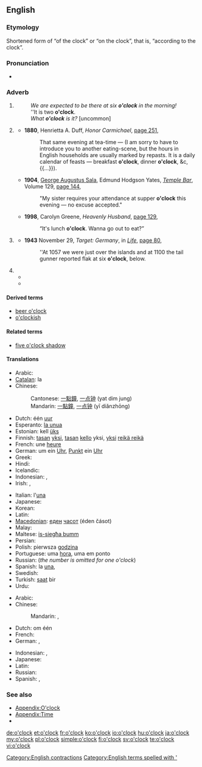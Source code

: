 ==English==

===Etymology===
Shortened form of “of the clock” or “on the clock”, that is, “according to the clock”.

===Pronunciation===
* {{audio|en-us-o'clock.ogg|Audio (US)}}

===Adverb===
{{en-adv|pos=[[o']][[clock]]|-}}

# {{context|modifying a numeral, one to twelve}} {{non-gloss definition|In conjunction with a numeral, indicates the [[time]] within a twelve hour period ([[midnight]] to [[noon]] or noon to midnight), specifically the time when the hour hand of a clock points precisely to the symbol or marking corresponding to the designated numeral.}}
#: ''We are expected to be there at six '''o'clock''' in the morning!''
#: ''It is two '''o'clock'''.
#: ''What '''o'clock''' is it?'' [uncommon]
# {{context|jocular}} {{non-gloss definition|In conjunction with a term representing an action or event that occurs daily, indicates the time that action or event occurs, or first occurs.}}
#* '''1880''', Henrietta A. Duff, ''Honor Carmichael'', [http://books.google.com/books?id=ivMBAAAAQAAJ&q=%22dinner+o%27clock%22&dq=%22dinner+o%27clock%22&hl=en&ei=R_cqTsPtNorsrQfb74WyDQ&sa=X&oi=book_result&ct=result&resnum=7&ved=0CEkQ6AEwBg page 251],
#*: That same evening at tea-time — (I am sorry to have to introduce you to another eating-scene, but the hours in English households are usually marked by repasts. It is a daily calendar of feasts — breakfast '''o'clock''', dinner '''o'clock''', &c, {{...}}).
#* '''1904''', [[w:George Augustus Sala|George Augustus Sala]], Edmund Hodgson Yates, ''[[w:Temple Bar (magazine)|Temple Bar]]'', Volume 129, [http://books.google.com/books?id=OU83AAAAMAAJ&q=%22supper+o%27clock%22&dq=%22supper+o%27clock%22&hl=en&ei=hvEqTu3eOcHsrAf4w_mxDQ&sa=X&oi=book_result&ct=result&resnum=5&ved=0CDoQ6AEwBA page 144],
#*: "My sister requires your attendance at supper '''o'clock''' this evening — no excuse accepted."
#* '''1998''', Carolyn Greene, ''Heavenly Husband'', [http://books.google.com/books?id=ovdrZZmRa_wC&q=%22lunch|luncheon+o%27clock%22&dq=%22lunch|luncheon+o%27clock%22&hl=en&ei=0PUqTuaZIc3JrAfZ3bSyDQ&sa=X&oi=book_result&ct=result&resnum=6&ved=0CD0Q6AEwBQ page 129],
#*: “It's lunch '''o'clock'''. Wanna go out to eat?”
# {{context|with a numeral, one to twelve}} {{non-gloss definition|In conjunction with a numeral, indicates the direction, relative to the speaker, corresponding to the direction the hour hand is pointing at the time corresponding to the numeral, with twelve representing directly [[ahead]] and three being to the [[right]].}}
#* '''1943''' November 29, ''Target: Germany'', in ''[[w:Life (magazine)|Life]]'', [http://books.google.com/books?id=DVcEAAAAMBAJ&pg=PA80&dq=%22flak%22+-intitle:flak&hl=en&ei=4jkpTujsJYjMmAWg8p2ZDA&sa=X&oi=book_result&ct=result&resnum=2&ved=0CCwQ6AEwATgU#v=onepage&q=%22flak%22%20-intitle%3Aflak&f=false page 80],
#*: ''At 1057 we were just over the islands and at 1100 the tail gunner reported flak at six '''o'clock''', below.
# {{non-gloss definition|Used to indicate direction on a vertical plane perpendicular to a known orientation, 12 o'clock being straight up.}} 
#* {{quote-book|title=Birding around the year: when to find birds in North America|author=Aileen R. Lotz|year=1989|passage=It's at nine '''o'clock''' about two feet in from the edge of the branch. You need to know your "o'clocks" (nondigital) to spot birds.}}
#* {{quote-book|title=Bird watching for dummies|author=Bill Thompson|year=1997|passage=Three '''o'clock''' and nine '''o'clock''' would be at the outer right and outer left sides of the tree, respectively, and so on. The clock technique is a very helpful way for one bird watcher to direct others to a hard-to-spot perched bird.}}
{{rfc|too wordy, too limited in scope, heading=>motion, but o'clock can refer to position relative to static object, heading is also itself a bit too jargony, missing sense for "beer o'clock"}}
====Derived terms====
* [[beer o'clock]]
* [[o'clockish]]

====Related terms====
* [[five o'clock shadow]]

====Translations====
{{trans-top|indication of time ''The translations below are of "one o’clock"''}}
* Arabic: {{t|ar|الساعة الواحدة|tr=al-saa3a al-waaHida|sc=Arab}}
* [[Catalan]]: la {{t-|ca|una|f}}
* Chinese:
*: Cantonese: [[一]][[點鐘]], [[一]][[点钟]] (yat dim jung)
*: Mandarin: [[一]][[點鐘]], [[一]][[点钟]] (yī diǎnzhōng)
* Dutch: één [[uur]]
* Esperanto: [[la unua]]
* Estonian: kell [[üks]]
* Finnish: [[tasan]] [[yksi]], [[tasan]] [[kello]] yksi, [[yksi]] [[reikä reikä]] {{qualifier|colloquial}}
* French: une [[heure]]
* German: um ein [[Uhr]], [[Punkt]] ein [[Uhr]]
* Greek: {{t|el|μία η ώρα|f|tr=mía i óra}}
* Hindi: {{t|hi|एक बजे|tr=ek baje|sc=Deva}}
* Icelandic: {{t-|is|klukkan}}
* Indonesian: {{t|id|jam satu}}, {{t|id|pukul satu}}
* Irish: {{t+|ga|a|xs=Irish}} {{t+|ga|aon|alt=haon|xs=Irish}} {{t-|ga|a chlog|xs=Irish}}, {{t|ga|a haon a chlog|xs=Irish}}
{{trans-mid}}
* Italian: l'[[una#Italian|una]]
* Japanese: {{t|ja|一時|tr=いちじ, ichiji|sc=Jpan}}
* Korean: {{t|ko|한시|tr=han-si|sc=Kore}}
* Latin: {{t|la|prima hora}}
* [[Macedonian]]: [[еден]] [[часот]] (éden čásot)
* Malay: {{t|ms|pukul satu|xs=Malay}}
* Maltese: [[is-siegħa bumm]]
* Persian: {{t|fa|ساعت یک|tr=sâ'at yek|sc=fa-Arab}}
* Polish: pierwsza [[godzina]]
* Portuguese: uma [[hora]], uma em ponto
* Russian: {{t+|ru|час|tr=čas}} (''the number is omitted for one o'clock'')
* Spanish: la [[una#Spanish|una]], {{t|es|una en punto}}
* Swedish: {{t+|sv|klockan}} {{t+|sv|ett}}
* Turkish: [[saat]] bir
* Urdu: {{t|ur|ایک بجے|tr=ek baje|sc=ur-Arab}}
{{trans-bottom}}

{{trans-top|''The translations below are of "at one o’clock"''}}
* Arabic: {{t|ar|الساعة الواحدة|tr=al-saa3a al-waaHida|sc=Arab}}
* Chinese:
*: Mandarin: {{t|zh|一點鐘|sc=Hani}}, {{t|zh|一点钟|tr=yī diǎnzhōng|sc=Hani}}
* Dutch: om één {{t+|nl|uur}}
* French: {{t|fr|à une heure}}
* German: {{t|de|um 1 Uhr}}, {{t|de|um eins}}
{{trans-mid}}
* Indonesian: {{t|id|pada pukul satu}}, {{t|id|pada jam satu}}
* Japanese: {{t|ja|一時|tr=いちじに, ichiji-ni|alt=一時に|sc=Jpan}}
* Latin: {{t|la|primae horae}}
* Russian: {{t|ru|в час|tr=v čas}}
* Spanish: {{t|es|a la una|f}},  {{t|es|a la una en punto|f}}
{{trans-bottom}}

===See also===
* [[Appendix:O'clock]]
* [[Appendix:Time]]
* {{pedia|Clock position}}

[[Category:English contractions]]
[[Category:English terms spelled with ']]

[[de:o'clock]]
[[et:o'clock]]
[[fr:o'clock]]
[[ko:o'clock]]
[[io:o'clock]]
[[hu:o'clock]]
[[ja:o'clock]]
[[my:o'clock]]
[[pl:o'clock]]
[[simple:o'clock]]
[[fi:o'clock]]
[[sv:o'clock]]
[[te:o'clock]]
[[vi:o'clock]]